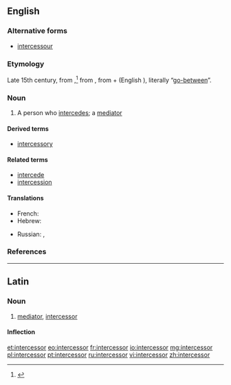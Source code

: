 ==English==

===Alternative forms===
* [[intercessour]] {{qualifier|obsolete}}

===Etymology===
Late 15th century, from {{etyl|la|en}} {{term|intercessor|lang=la}},<ref>{{R:Online Etymology Dictionary}}</ref> from {{etyl|la|en}} {{term|intercedo|intercēdō|lang=la}}, from {{term|inter||between|lang=la}} + {{term|cedo|cēdō|I go|lang=la}} (English {{term|cede|lang=en}}), literally “[[go-between]]”.

===Noun===
{{en-noun}}

# A person who [[intercede]]s; a [[mediator]]

====Derived terms====
* [[intercessory]]

====Related terms====
<!-- Derived in Latin, then borrowed by English, hence Related in English -->
* [[intercede]]
* [[intercession]]

====Translations====
{{trans-top|one who intercedes}}
* French: {{t|fr|intercesseur|m}}
* Hebrew: {{t-|he|שתדלן|m|tr=sh'tadlan}}
{{trans-mid}}
* Russian: {{t+|ru|посредник|m|tr=posrédnik|sc=Cyrl}}, {{t+|ru|посредница|f|tr=posrédnica|sc=Cyrl}}
{{trans-bottom}}
{{romanization of Hebrew}} <!---can someone check the romanisation?-->

===References===
<references/>

----
==Latin==

===Noun===
{{la-noun|intercessor|intercessoris|intercessōris|m|third}}

# [[mediator]], [[#English|intercessor]]

====Inflection====
{{la-decl-3rd|intercessor|intercessōr}}

[[et:intercessor]]
[[eo:intercessor]]
[[fr:intercessor]]
[[io:intercessor]]
[[mg:intercessor]]
[[pl:intercessor]]
[[pt:intercessor]]
[[ru:intercessor]]
[[vi:intercessor]]
[[zh:intercessor]]